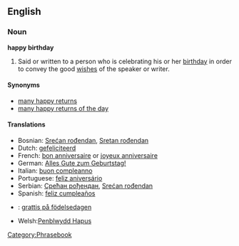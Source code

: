 ==English==
===Noun===
'''happy birthday'''

#Said or written to a person who is celebrating his or her [[birthday]] in order to convey the good [[wish]]es of the speaker or writer.

====Synonyms====
*[[many happy returns]]
*[[many happy returns of the day]]

====Translations====
*Bosnian: [[Srećan rođendan]], [[Sretan rođendan]]
*Dutch: [[gefeliciteerd]]
*French: [[bon anniversaire]] or [[joyeux anniversaire]]
*German: [[Alles Gute zum Geburtstag!]]
*Italian: [[buon compleanno]]
*Portuguese: [[feliz aniversário]]
*Serbian: [[Срећан рођендан]], [[Srećan rođendan]]
*Spanish: [[feliz cumpleaños]]
*{{sv}}: [[grattis på födelsedagen]]
*Welsh:[[Penblwydd Hapus]]
[[Category:Phrasebook]]